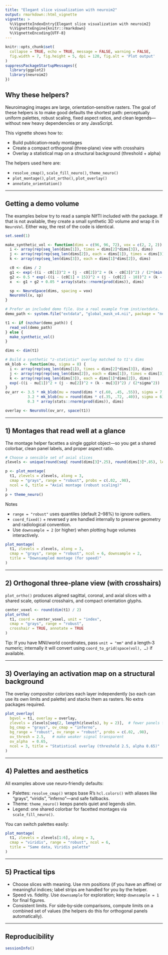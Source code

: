 ```yaml
---
title: "Elegant slice visualization with neuroim2"
output: rmarkdown::html_vignette
vignette: >
  %\VignetteIndexEntry{Elegant slice visualization with neuroim2}
  %\VignetteEngine{knitr::rmarkdown}
  %\VignetteEncoding{UTF-8}
---
```


```r
knitr::opts_chunk$set(
  collapse = TRUE, echo = TRUE, message = FALSE, warning = FALSE,
  fig.width = 7, fig.height = 5, dpi = 120, fig.alt = 'Plot output'
)
suppressPackageStartupMessages({
  library(ggplot2)
  library(neuroim2)
})
```

## Why these helpers?

Neuroimaging images are large, orientation‑sensitive rasters. The goal of these helpers is to make good defaults the shortest path: perceptually uniform palettes, robust scaling, fixed aspect ratios, and clean legends—without new heavy dependencies or any JavaScript.

This vignette shows how to:

- Build publication‑ready montages
- Create a compact orthogonal (three‑plane) view with crosshairs
- Overlay a statistical map on a structural background (threshold + alpha)

The helpers used here are:

- `resolve_cmap()`, `scale_fill_neuro()`, `theme_neuro()`
- `plot_montage()`, `plot_ortho()`, `plot_overlay()`
- `annotate_orientation()`

---

## Getting a demo volume

The examples below try to read a sample NIfTI included with the package. If that is not available, they create a small synthetic 3D volume and wrap it in `NeuroVol`. Either way, the rest of the code is identical.

```r
set.seed(1)

make_synthetic_vol <- function(dims = c(96, 96, 72), vox = c(2, 2, 2)) {
  i <- array(rep(seq_len(dims[1]), times = dims[2]*dims[3]), dims)
  j <- array(rep(rep(seq_len(dims[2]), each = dims[1]), times = dims[3]), dims)
  k <- array(rep(seq_len(dims[3]), each = dims[1]*dims[2]), dims)

  c0 <- dims / 2
  g1 <- exp(-((i - c0[1])^2 + (j - c0[2])^2 + (k - c0[3])^2) / (2*(min(dims)/4)^2))
  g2 <- 0.5 * exp(-((i - (c0[1] + 15))^2 + (j - (c0[2] - 10))^2 + (k - (c0[3] + 8))^2) / (2*(min(dims)/6)^2))
  x  <- g1 + g2 + 0.05 * array(stats::rnorm(prod(dims)), dims)

  sp <- NeuroSpace(dims, spacing = vox)
  NeuroVol(x, sp)
}

# Prefer an included demo file. Use a real example from inst/extdata.
demo_path <- system.file("extdata", "global_mask_v4.nii", package = "neuroim2")

t1 <- if (nzchar(demo_path)) {
  read_vol(demo_path)
} else {
  make_synthetic_vol()
}

dims <- dim(t1)

# Build a synthetic "z-statistic" overlay matched to t1's dims
mk_blob <- function(mu, sigma = 8) {
  i <- array(rep(seq_len(dims[1]), times = dims[2]*dims[3]), dims)
  j <- array(rep(rep(seq_len(dims[2]), each = dims[1]), times = dims[3]), dims)
  k <- array(rep(seq_len(dims[3]), each = dims[1]*dims[2]), dims)
  exp(-((i - mu[1])^2 + (j - mu[2])^2 + (k - mu[3])^2) / (2*sigma^2))
}
ov_arr <- 3.5 * mk_blob(mu = round(dims * c(.60, .45, .55)), sigma = 7) -
          3.2 * mk_blob(mu = round(dims * c(.35, .72, .40)), sigma = 6) +
          0.3 * array(stats::rnorm(prod(dims)), dims)

overlay <- NeuroVol(ov_arr, space(t1))
```

---

## 1) Montages that read well at a glance

The montage helper facettes a single ggplot object—so you get a shared colorbar, clean panel labels, and proper aspect ratio.

```r
# Choose a sensible set of axial slices
zlevels <- unique(round(seq( round(dims[3]*.25), round(dims[3]*.85), length.out = 12 )))

p <- plot_montage(
  t1, zlevels = zlevels, along = 3,
  cmap = "grays", range = "robust", probs = c(.02, .98),
  ncol = 6, title = "Axial montage (robust scaling)"
)
p + theme_neuro()
```

Notes

- `range = "robust"` uses quantiles (default 2–98%) to ignore outliers.
- `coord_fixed()` + reversed y are handled internally to preserve geometry and radiological convention.
- Use `downsample = 2` (or higher) when plotting huge volumes interactively.

```r
plot_montage(
  t1, zlevels = zlevels, along = 3,
  cmap = "grays", range = "robust", ncol = 6, downsample = 2,
  title = "Downsampled montage (for speed)"
)
```

---

## 2) Orthogonal three‑plane view (with crosshairs)

`plot_ortho()` produces aligned sagittal, coronal, and axial slices with a shared scale, optional crosshairs, and compact orientation glyphs.

```r
center_voxel <- round(dim(t1) / 2)
plot_ortho(
  t1, coord = center_voxel, unit = "index",
  cmap = "grays", range = "robust",
  crosshair = TRUE, annotate = TRUE
)
```

Tip: If you have MNI/world coordinates, pass `unit = "mm"` and a length‑3 numeric; internally it will convert using `coord_to_grid(space(vol), …)` if available.

---

## 3) Overlaying an activation map on a structural background

The overlay compositor colorizes each layer independently (so each can use its own limits and palette) and stacks them as rasters. No extra packages required.

```r
plot_overlay(
  bgvol = t1, overlay = overlay,
  zlevels = zlevels[seq(2, length(zlevels), by = 2)],  # fewer panels for the vignette
  bg_cmap = "grays", ov_cmap = "inferno",
  bg_range = "robust", ov_range = "robust", probs = c(.02, .98),
  ov_thresh = 2.5,   # make weaker signal transparent
  ov_alpha  = 0.65,
  ncol = 3, title = "Statistical overlay (threshold 2.5, alpha 0.65)"
)
```

---

## 4) Palettes and aesthetics

All examples above use neuro‑friendly defaults:

- Palettes: `resolve_cmap()` wraps base R’s `hcl.colors()` with aliases like "grays", "viridis", "inferno"—and safe fallbacks.
- Theme: `theme_neuro()` keeps panels quiet and legends slim.
- Legend: one shared colorbar for facetted montages via `scale_fill_neuro()`.

You can switch palettes easily:

```r
plot_montage(
  t1, zlevels = zlevels[1:6], along = 3,
  cmap = "viridis", range = "robust", ncol = 6,
  title = "Same data, Viridis palette"
)
```

---

## 5) Practical tips

- Choose slices with meaning. Use mm positions (if you have an affine) or meaningful indices; label strips are handled for you by the helper.
- Speed vs. fidelity. Use `downsample` for exploration; keep `downsample = 1` for final figures.
- Consistent limits. For side‑by‑side comparisons, compute limits on a combined set of values (the helpers do this for orthogonal panels automatically).

---

## Reproducibility

```r
sessionInfo()
```
